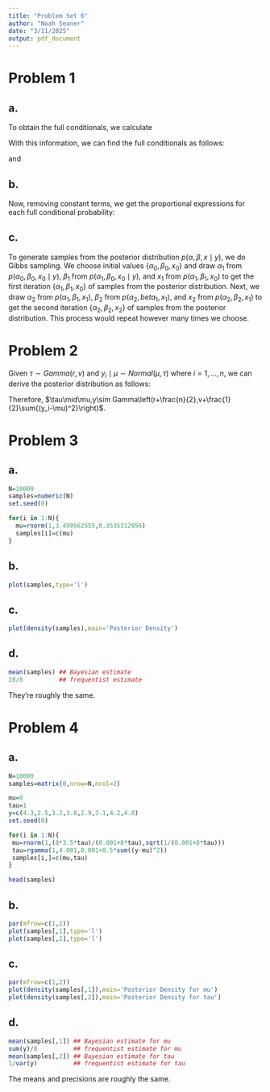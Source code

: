 ---
title: "Problem Set 6"
author: "Noah Seaner"
date: "3/11/2025"
output: pdf_document
---

# Problem 1

## a.

To obtain the full conditionals, we calculate

\begin{align*}
  p(\alpha,\beta,x,y)&=p(y\mid\alpha,\beta,x)\cdot p(\alpha,\beta,x)\\
  &=p(y\mid\beta,x)\cdot p(x\mid\alpha,\beta)\cdot p(\alpha,\beta)\\
  &=p(y\mid\beta,x)\cdot p(x\mid\alpha)\cdot p(\alpha)\cdot p(\beta).
\end{align*}

With this information, we can find the full conditionals as follows:

\begin{align*}
  p(\alpha\mid\beta,x,y)&=\frac{p(\alpha,\beta,x,y)}{p(\beta,x,y)}\\
  &=\frac{p(y\mid\beta,x)\cdot p(x\mid\alpha)\cdot p(\alpha)\cdot p(\beta)}{p(\beta,x,y)},
\end{align*}
\begin{align*}
  p(\beta\mid\alpha,x,y)&=\frac{p(\alpha,\beta,x,y)}{p(\alpha,x,y)}\\
  &=\frac{p(y\mid\beta,x)\cdot p(x\mid\alpha)\cdot p(\alpha)\cdot p(\beta)}{p(\alpha,x,y)},
\end{align*}
and
\begin{align*}
  p(x\mid\alpha,\beta,y)&=\frac{p(\alpha,\beta,x,y)}{p(\alpha,\beta,y)}\\
  &=\frac{p(y\mid\beta,x)\cdot p(x\mid\alpha)\cdot p(\alpha)\cdot p(\beta)}{p(\alpha,\beta,y)}.
\end{align*}

## b.

Now, removing constant terms, we get the proportional expressions for each full conditional probability:

\begin{align*}
  p(\alpha\mid\beta,x,y)&\propto p(x\mid\alpha)\cdot p(\alpha)\\
  p(\beta\mid\alpha,x,y)&\propto p(y\mid\beta,x)\cdot p(\beta)\\
  p(x\mid\alpha,\beta,y)&\propto p(y\mid\beta,x)\cdot p(x\mid\alpha).
\end{align*}

## c.

To generate samples from the posterior distribution $p(\alpha,\beta,x\mid y)$, we do Gibbs sampling. We choose initial values $\{\alpha_0,\beta_0,x_0\}$ and draw $\alpha_1$ from $p(\alpha_0,\beta_0,x_0\mid y)$, $\beta_1$ from $p(\alpha_1,\beta_0,x_0\mid y)$, and $x_1$ from $p(\alpha_1,\beta_1,x_0)$ to get the first iteration $\{\alpha_1,\beta_1,x_0\}$ of samples from the posterior distribution. Next, we draw $\alpha_2$ from $p(\alpha_1,\beta_1,x_1)$, $\beta_2$ from $p(\alpha_2,beta_1,x_1)$, and $x_2$ from $p(\alpha_2,\beta_2,x_1)$ to get the second iteration $\{\alpha_2,\beta_2,x_2\}$ of samples from the posterior distribution. This process would repeat however many times we choose.

# Problem 2

Given $\tau\sim Gamma(r,v)$ and $y_i\mid\mu\sim Normal(\mu,\tau)$ where $i=1,\dots,n$, we can derive the posterior distribution as follows:

\begin{align*}
  p(\tau\mid\mu,y_i)&\propto p(\tau)\cdot\prod_{i=1}^{n}{p(y_i\mid\mu,y_i)}\\
  &\propto \frac{v^r}{\Gamma(r)}\tau^{r-1}e^{-v\tau}\cdot\prod_{i=1}^{n}{\sqrt{\frac{\tau}{2\pi}}e^{-\frac{\tau}{2}(y_i-\mu)^2}}\\
  &\propto \tau^{r-1}e^{-v\tau}\cdot \left(\frac{\tau}{2\pi}\right)^{\frac{n}{2}}e^{-\sum{\frac{\tau}{2}(y_i-\mu)^2}}\\
  &\propto \tau^{\left(r+\frac{n}{2}\right)-1}e^{-\tau\left(v+\frac{1}{2}\sum{(y_i-\mu)^2}\right)}.
\end{align*}

Therefore, $\tau\mid\mu,y\sim Gamma\left(r+\frac{n}{2},v+\frac{1}{2}\sum{(y_i-\mu)^2}\right)$.

# Problem 3

## a.

```{r}
N=10000
samples=numeric(N)
set.seed(0)

for(i in 1:N){
  mu=rnorm(1,3.499562555,0.3535312956)
  samples[i]=c(mu)
}
```

## b.

```{r}
plot(samples,type='l')
```

## c.

```{r}
plot(density(samples),main='Posterior Density')
```

## d.

```{r}
mean(samples) ## Bayesian estimate
28/8          ## frequentist estimate
```
They're roughly the same.

# Problem 4

## a.

```{r}
N=10000
samples=matrix(0,nrow=N,ncol=2)

mu=0
tau=1
y=c(4.3,2.5,3.2,3.8,2.9,3.1,4.2,4.0)
set.seed(0)

for(i in 1:N){
 mu=rnorm(1,(8*3.5*tau)/(0.001+8*tau),sqrt(1/(0.001+8*tau)))
 tau=rgamma(1,4.001,0.001+0.5*sum((y-mu)^2))
 samples[i,]=c(mu,tau)
}

head(samples)
```

## b.

```{r}
par(mfrow=c(1,2))
plot(samples[,1],type='l')
plot(samples[,2],type='l')
```

## c.

```{r}
par(mfrow=c(1,2))
plot(density(samples[,1]),main='Posterior Density for mu')
plot(density(samples[,2]),main='Posterior Density for tau')
```

## d.

```{r}
mean(samples[,1]) ## Bayesian estimate for mu
sum(y)/8          ## frequentist estimate for mu
mean(samples[,2]) ## Bayesian estimate for tau
1/var(y)          ## frequentist estimate for tau
```

The means and precisions are roughly the same.